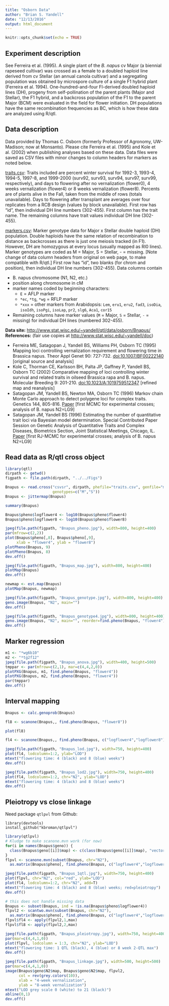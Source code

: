 ```yaml
---
title: "Osborn Data"
author: "Brian S. Yandell"
date: "12/13/2016"
output: html_document
---
```


```r
knitr::opts_chunk$set(echo = TRUE)
```

## Experiment description

See Ferreira et al. (1995).
A single plant of the _B. napus_ cv Major (a biennial rapeseed cultivar) was crossed as a female to a doubled haploid line derived from cv Stellar (an annual canola cultivar) and a segregating population was obtained by microspore culture of a single F1 hybrid plant (Ferreira et al. 1994). One-hundred-and-four Fl-derived doubled haploid lines (DH), progeny from self-pollination of the parent plants (Major and Stellar), the F1 hybrid, and a backcross population of the F1 to the parent Major (BCM) were evaluated in the field for flower initiation. DH populations have the same recombination frequencies as BC, which is how these data are analyzed using R/qtl.

## Data description

Data provided by Thomas C. Osborn (formerly Professor of Agronomy, UW-Madison; now at Monsanto).
Please cite Ferreira et al. (1995) and Kole et al. (2002) when publishing analyses based on these data. Data files were saved as CSV files with minor changes to column headers for markers as noted below.

[traits.csv](traits.csv): Traits included are percent winter survival for 1992-3, 1993-4, 1994-5, 1997-8, and 1999-2000 (surv92, surv93, surv94, surv97, surv99, respectively), and days to flowering after no vernalization (flower0), 4 weeks vernalization (flower4) or 8 weeks vernalization (flower8). Percents are of plants alive in the Fall, taken from the middle of rows (totals unavailable). Days to flowering after transplant are averages over four replicates from a RCB design (values by block unavailable). First row has "id", then individual DH line numbers (302-455). First column has the trait name. The remaining columns have trait values individual DH line (302-455).

[markers.csv](markers.csv): Marker genotype data for Major x Stellar double haploid (DH) population. Double haploids have the same relation of recombination to distance as backcrosses as there is just one meiosis tracked (in F1). However, DH are homozygous at every locus (usually mapped as RI0 lines). Marker genotypes are coded as M = Major, S = Stellar, - = missing. [Note change of data column headers from original on web page, to make compatible with R/qtl.] First row has "id", two blanks (for chrom and position), then individual DH line numbers (302-455). Data columns contain

- B. napus chromosome (N1, N2, etc.)
- position along chromosome in cM
- marker names coded by beginning characters:
    + `E` = AFLP marker
    + `*ec`, `*tg`, `*wg` = RFLP marker
    + `*xxx` = other markers from Arabidopsis: `Lem`, `eru1`, `eru2`, `fad3`, `isoDia`, `isoIdh`, `isoPgi`, `isoLap`, `pr2`, `slg6`, `Aca1`, `cor15` 
- Remaining columns have marker values (`M` = Major, `S` = Stellar, `-` = missing) for individual DH lines (numbered 302-455). 
    
**Data site:** <http://www.stat.wisc.edu/~yandell/qtl/data/osborn/Bnapus/>  
**References:** (fair use copies at <http://www.stat.wisc.edu/~yandell/doc>)

* Ferreira ME, Satagopan J, Yandell BS, Williams PH, Osborn TC (1995) Mapping loci controlling vernalization requirement and flowering time in Brassica napus. Theor Appl Genet 90: 727-732. [doi:10.1007/BF00222140](http://dx.doi.org/10.1007/BF00222140) [original source and analysis]  
* Kole C, Thorman CE, Karlsson BH, Palta JP, Gaffney P, Yandell BS, Osborn TC (2002) Comparative mapping of loci controlling winter survival and related traits in oilseed Brassica rapa and B. napus. Molecular Breeding 9: 201-210. [doi:10.1023/A:1019759512347](http://dx.doi.org/10.1023/A:1019759512347) [refined map and reanalysis]
* Satagopan JM, Yandell BS, Newton MA, Osborn TC (1996) Markov chain Monte Carlo approach to detect polygene loci for complex traits. Genetics 144, 805-816. [Paper](http://www.genetics.org/cgi/content/abstract/144/2/805) [first MCMC for experimental crosses; analysis of B. napus N2=LG9]
* Satagopan JM, Yandell BS (1996) Estimating the number of quantitative trait loci via Bayesian model determination. Special Contributed Paper Session on Genetic Analysis of Quantitative Traits and Complex Diseases, Biometrics Section, Joint Statistical Meetings, Chicago, IL. [Paper](http://www.stat.wisc.edu/~yandell/doc/1996/F8.JSM.pdf) [first RJ-MCMC for experimental crosses; analysis of B. napus N2=LG9] 

## Read data as R/qtl cross object

```r
library(qtl)
dirpath <- getwd()
figpath <- file.path(dirpath, "../../Figs")
```

```r
Bnapus <- read.cross("csvsr", dirpath, phefile="traits.csv", genfile="markers.csv",
                     genotypes=c("M","S"))
Bnapus <- jittermap(Bnapus)
```

```r
summary(Bnapus)
```

```r
Bnapus$pheno$logflower4 <- log10(Bnapus$pheno$flower4)
Bnapus$pheno$logflower8 <- log10(Bnapus$pheno$flower8)
```

```r
jpeg(file.path(figpath, "Bnapus_pheno.jpg"), width=800, height=400)
par(mfrow=c(2,2))
plot(Bnapus$pheno[,8], Bnapus$pheno[,9],
     xlab = "flower4", ylab = "flower8")
plotPheno(Bnapus, 9)
plotPheno(Bnapus, 8)
dev.off()
```

```r
jpeg(file.path(figpath, "Bnapus_map.jpg"), width=800, height=400)
plotMap(Bnapus)
dev.off()
```

```r
newmap <- est.map(Bnapus)
plotMap(Bnapus, newmap)
```

```r
jpeg(file.path(figpath, "Bnapus_genotype.jpg"), width=800, height=400)
geno.image(Bnapus, "N2", main="")
dev.off()
```

```r
jpeg(file.path(figpath, "Bnapus_genotype4.jpg"), width=800, height=400)
geno.image(Bnapus, "N2", main="", reorder=find.pheno(Bnapus, "flower4"))
dev.off()
```

## Marker regression

```r
m1 <- "*wg6b10"
m2 <- "*tg2f12"
jpeg(file.path(figpath, "Bnapus_anova.jpg"), width=400, height=500)
tmppar <- par(mfrow=c(2,1), mar=c(4,4,2,0))
plotPXG(Bnapus, m1, find.pheno(Bnapus, "flower4"))
plotPXG(Bnapus, m2, find.pheno(Bnapus, "flower4"))
par(tmppar)
dev.off()
```



## Interval mapping

```r
Bnapus <- calc.genoprob(Bnapus)
```

```r
fl8 <- scanone(Bnapus,, find.pheno(Bnapus, "flower8"))
```

```r
plot(fl8)
```

```r
fl4 <- scanone(Bnapus,, find.pheno(Bnapus, c("logflower4","logflower8")))
```

```r
jpeg(file.path(figpath, "Bnapus_lod.jpg"), width=750, height=400)
plot(fl4, lodcolumn=1:2, ylab="LOD")
mtext("flowering time: 4 (black) and 8 (blue) weeks")
dev.off()
```


```r
jpeg(file.path(figpath, "Bnapus_lod2.jpg"), width=750, height=400)
plot(fl4, lodcolumn=1:2, chr="N2", ylab="LOD")
mtext("flowering time: 4 (black) and 8 (blue) weeks")
dev.off()
```

## Pleiotropy vs close linkage

Need package `qtlpvl` from Github:

```
library(devtools)
install_github("kbroman/qtlpvl")
```


```r
library(qtlpvl)
# Kludge to make scanone.mvn work (for now)
for(i in names(Bnapus$geno)) {
  class(Bnapus$geno[[i]]$map) <- c(class(Bnapus$geno[[i]]$map), "vector")
}
flpvl <- scanone.mvn(subset(Bnapus, chr="N2"), 
  as.matrix(Bnapus$pheno[, find.pheno(Bnapus, c("logflower4","logflower8"))]))
```

```r
jpeg(file.path(figpath, "Bnapus_1qtl.jpg"), width=750, height=400)
plot(flpvl, chr="N2", col="red", ylab="LOD")
plot(fl4, lodcolumn=1:2, chr="N2", add=T)
mtext("flowering time: 4 (black) and 8 (blue) weeks; red=pleiotropy")
dev.off()
```

```r
# this does not handle missing data
Bnapus <- subset(Bnapus, ind = !is.na(Bnapus$pheno$logflower4))
flpvl2 <- scantwo.mvn(subset(Bnapus, chr="N2"), 
  as.matrix(Bnapus$pheno[, find.pheno(Bnapus, c("logflower4","logflower8"))]))
flpvl$fl4 <- apply(flpvl2,1,max)
flpvl$fl8 <- apply(flpvl2,2,max)
```

```r
jpeg(file.path(figpath, "Bnapus_pleiotropy.jpg"), width=750, height=400)
par(mar=c(4,4,1,0))
plot(flpvl, lodcolumn = 1:3, chr="N2", ylab="LOD")
mtext("flowering time: 1 QTL (black), 4 (blue) or 8 week 2-QTL max")
dev.off()
```

```r
jpeg(file.path(figpath, "Bnapus_linkage.jpg"), width=500, height=500)
par(mar=c(4,4,1,0))
image(Bnapus$geno$N2$map, Bnapus$geno$N2$map, flpvl2, 
      col = rev(grey.colors(10)),
      xlab = "4-week vernalization",
      ylab = "8-week vernalization")
mtext("LOD grey scale 0 (white) to 21 (black)")
abline(0,1)
dev.off()
```

